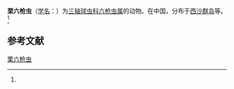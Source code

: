 {{Speciesbox
| name = 栗六枪虫
| status = 
| status_system = 
| image = 
| genus = Hexacontium
| species = castanetum
| authority = (Tan, 1993)<ref name='id9018'>{{cite web| url =http://www.bioinfo.cn/db05/BjdwSpecies.php?action=view&id=9018| title =栗六枪虫| work =《中国动物物种编目数据库》| publisher =中国科学院微生物研究所| author =中国科学院动物研究所| accessdate =2009-04-16| deadurl =yes| archiveurl =https://web.archive.org/web/20160305022433/http://www.bioinfo.cn/db05/BjdwSpecies.php?action=view&id=9018| archivedate =2016-03-05}}</ref>
}}

'''栗六枪虫'''（[[学名|学名]]：{{lang|la|''Hexacontium castanetum''}}）为[[三轴球虫科|三轴球虫科]][[六枪虫属|六枪虫属]]的动物。在中国，分布于[[西沙群岛|西沙群岛]]等。<ref name='id9018'/>

== 参考文献 ==
{{reflist}}

{{Wikispecies|Hexacontium castanetum}}

[[Category:六枪虫属|栗六枪虫]]


{{放射虫小作品}}